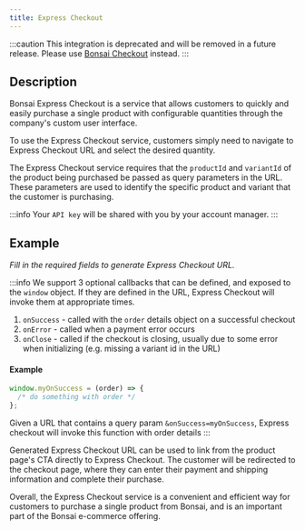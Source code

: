 ```yaml
---
title: Express Checkout
---
```


:::caution
This integration is deprecated and will be removed in a future release. Please use [Bonsai Checkout](/docs/bonsai-ui/checkout) instead.
:::

## Description

Bonsai Express Checkout is a service that allows customers to quickly and easily purchase a single product with configurable quantities through the company's custom user interface.

To use the Express Checkout service, customers simply need to navigate to Express Checkout URL and select the desired quantity.

The Express Checkout service requires that the `productId` and `variantId` of the product being purchased be passed as query parameters in the URL. These parameters are used to identify the specific product and variant that the customer is purchasing.

:::info
Your `API key` will be shared with you by your account manager.
:::

## Example

_Fill in the required fields to generate Express Checkout URL._


<ExpressCheckoutUrl />

:::info
We support 3 optional callbacks that can be defined, and exposed to the `window` object. If they are defined in the URL, Express Checkout will invoke them at appropriate times.

1. `onSuccess` - called with the `order` details object on a successful checkout
2. `onError` - called when a payment error occurs
3. `onClose` - called if the checkout is closing, usually due to some error when initializing (e.g. missing a variant id in the URL)

#### Example

```js
window.myOnSuccess = (order) => {
  /* do something with order */
};
```

Given a URL that contains a query param `&onSuccess=myOnSuccess`, Express checkout will invoke this function with order details
:::

Generated Express Checkout URL can be used to link from the product page's CTA directly to Express Checkout. The customer will be redirected to the checkout page, where they can enter their payment and shipping information and complete their purchase.

Overall, the Express Checkout service is a convenient and efficient way for customers to purchase a single product from Bonsai, and is an important part of the Bonsai e-commerce offering.
